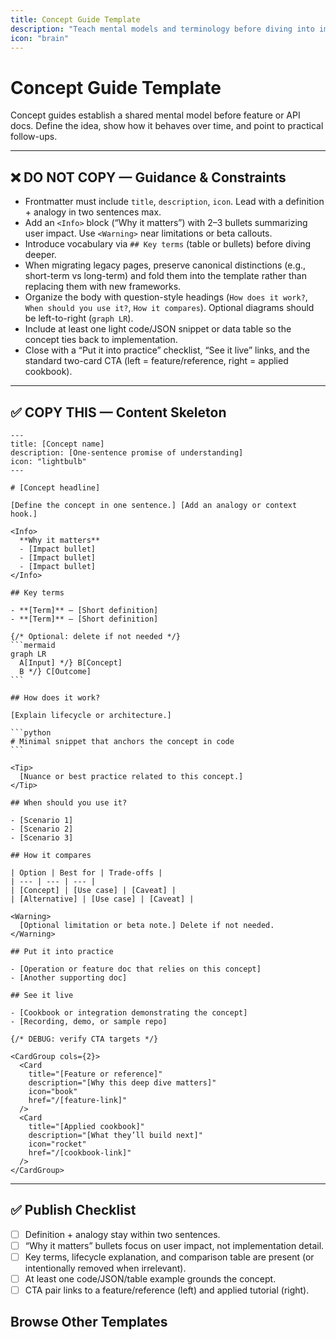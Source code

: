 ```yaml
---
title: Concept Guide Template
description: "Teach mental models and terminology before diving into implementation."
icon: "brain"
---
```


# Concept Guide Template

Concept guides establish a shared mental model before feature or API docs. Define the idea, show how it behaves over time, and point to practical follow-ups.

---

## ❌ DO NOT COPY — Guidance & Constraints
- Frontmatter must include `title`, `description`, `icon`. Lead with a definition + analogy in two sentences max.
- Add an `<Info>` block (“Why it matters”) with 2–3 bullets summarizing user impact. Use `<Warning>` near limitations or beta callouts.
- Introduce vocabulary via `## Key terms` (table or bullets) before diving deeper.
- When migrating legacy pages, preserve canonical distinctions (e.g., short-term vs long-term) and fold them into the template rather than replacing them with new frameworks.
- Organize the body with question-style headings (`How does it work?`, `When should you use it?`, `How it compares`). Optional diagrams should be left-to-right (`graph LR`).
- Include at least one light code/JSON snippet or data table so the concept ties back to implementation.
- Close with a “Put it into practice” checklist, “See it live” links, and the standard two-card CTA (left = feature/reference, right = applied cookbook).

---

## ✅ COPY THIS — Content Skeleton

````mdx
---
title: [Concept name]
description: [One-sentence promise of understanding]
icon: "lightbulb"
---

# [Concept headline]

[Define the concept in one sentence.] [Add an analogy or context hook.]

<Info>
  **Why it matters**
  - [Impact bullet]
  - [Impact bullet]
  - [Impact bullet]
</Info>

## Key terms

- **[Term]** – [Short definition]
- **[Term]** – [Short definition]

{/* Optional: delete if not needed */}
```mermaid
graph LR
  A[Input] */} B[Concept]
  B */} C[Outcome]
```

## How does it work?

[Explain lifecycle or architecture.]

```python
# Minimal snippet that anchors the concept in code
```

<Tip>
  [Nuance or best practice related to this concept.]
</Tip>

## When should you use it?

- [Scenario 1]
- [Scenario 2]
- [Scenario 3]

## How it compares

| Option | Best for | Trade-offs |
| --- | --- | --- |
| [Concept] | [Use case] | [Caveat] |
| [Alternative] | [Use case] | [Caveat] |

<Warning>
  [Optional limitation or beta note.] Delete if not needed.
</Warning>

## Put it into practice

- [Operation or feature doc that relies on this concept]
- [Another supporting doc]

## See it live

- [Cookbook or integration demonstrating the concept]
- [Recording, demo, or sample repo]

{/* DEBUG: verify CTA targets */}

<CardGroup cols={2}>
  <Card
    title="[Feature or reference]"
    description="[Why this deep dive matters]"
    icon="book"
    href="/[feature-link]"
  />
  <Card
    title="[Applied cookbook]"
    description="[What they’ll build next]"
    icon="rocket"
    href="/[cookbook-link]"
  />
</CardGroup>
````

---

## ✅ Publish Checklist
- [ ] Definition + analogy stay within two sentences.
- [ ] “Why it matters” bullets focus on user impact, not implementation detail.
- [ ] Key terms, lifecycle explanation, and comparison table are present (or intentionally removed when irrelevant).
- [ ] At least one code/JSON/table example grounds the concept.
- [ ] CTA pair links to a feature/reference (left) and applied tutorial (right).

## Browse Other Templates

<CardGroup cols={3}>
  <Card
    title="Quickstart"
    description="Install → Configure → Add → Search → Delete."
    icon="rocket"
    href="/templates/quickstart_template"
  />
  <Card
    title="Operation Guide"
    description="Single task walkthrough with verification checkpoints."
    icon="circle-check"
    href="/templates/operation_guide_template"
  />
  <Card
    title="Feature Guide"
    description="Explain when and why to use a capability, not just the API."
    icon="sparkles"
    href="/templates/feature_guide_template"
  />
  <Card
    title="Concept Guide"
    description="Define mental models, key terms, and diagrams."
    icon="brain"
    href="/templates/concept_guide_template"
  />
  <Card
    title="Integration Guide"
    description="Configure Mem0 alongside third-party tools."
    icon="plug"
    href="/templates/integration_guide_template"
  />
  <Card
    title="Cookbook"
    description="Narrative, end-to-end walkthroughs."
    icon="book-open"
    href="/templates/cookbook_template"
  />
  <Card
    title="API Reference"
    description="Endpoint specifics with dual-language examples."
    icon="code"
    href="/templates/api_reference_template"
  />
  <Card
    title="Parameters Reference"
    description="Accepted fields, defaults, and misuse fixes."
    icon="list"
    href="/templates/parameters_reference_template"
  />
  <Card
    title="Migration Guide"
    description="Plan → migrate → validate with rollback."
    icon="arrow-right"
    href="/templates/migration_guide_template"
  />
  <Card
    title="Release Notes"
    description="Ship highlights and required CTAs."
    icon="megaphone"
    href="/templates/release_notes_template"
  />
  <Card
    title="Troubleshooting Playbook"
    description="Symptom → diagnose → fix."
    icon="life-buoy"
    href="/templates/troubleshooting_playbook_template"
  />
  <Card
    title="Section Overview"
    description="Landing pages with card grids and CTA pair."
    icon="grid"
    href="/templates/section_overview_template"
  />
</CardGroup>

<CardGroup cols={2}>
  <Card
    title="Contribution Hub"
    description="Review the authoring workflow and linked templates."
    icon="clipboard-list"
    href="/platform/contribute"
  />
  <Card
    title="Docs Home"
    description="Return to the platform overview once you’re done."
    icon="compass"
    href="/platform/overview"
  />
</CardGroup>
